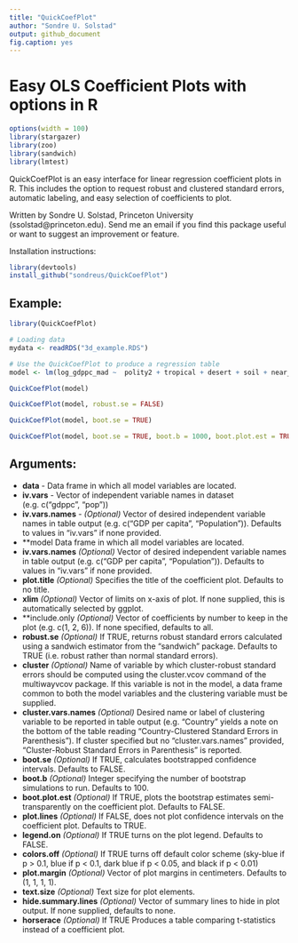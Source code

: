 ```yaml
---
title: "QuickCoefPlot"
author: "Sondre U. Solstad"
output: github_document
fig.caption: yes
---
```

# Easy OLS Coefficient Plots with options in R

```r
options(width = 100)
library(stargazer)
library(zoo)
library(sandwich)
library(lmtest)
```

QuickCoefPlot is an easy interface for linear regression coefficient plots in R. This includes the option to request robust and clustered standard errors, automatic labeling, and easy selection of coefficients to plot.

Written by Sondre U. Solstad, Princeton University (ssolstad@princeton.edu). Send me an email if you find this package useful or want to suggest an improvement or feature.

Installation instructions:
```r
library(devtools)
install_github("sondreus/QuickCoefPlot")
```

## Example: 

```r
library(QuickCoefPlot)

# Loading data
mydata <- readRDS("3d_example.RDS")

# Use the QuickCoefPlot to produce a regression table     
model <- lm(log_gdppc_mad ~  polity2 + tropical + desert + soil + near_coast + year, data = mydata)

QuickCoefPlot(model)

QuickCoefPlot(model, robust.se = FALSE)

QuickCoefPlot(model, boot.se = TRUE)

QuickCoefPlot(model, boot.se = TRUE, boot.b = 1000, boot.plot.est = TRUE)

```

## Arguments: 

* **data** - Data frame in which all model variables are located. 
* **iv.vars** - Vector of independent variable names in dataset (e.g. c("gdppc", "pop"))
* **iv.vars.names** - *(Optional)* Vector of desired independent variable names in table output (e.g. c("GDP per capita", "Population")). Defaults to values in "iv.vars" if none provided.
* **model Data frame in which all model variables are located. 
* **iv.vars.names** *(Optional)* Vector of desired independent variable names in table output (e.g. c("GDP per capita", "Population")). Defaults to values in "iv.vars" if none provided.
* **plot.title** *(Optional)* Specifies the title of the coefficient plot. Defaults to no title.
* **xlim** *(Optional)* Vector of limits on x-axis of plot. If none supplied, this is automatically selected by ggplot.
* **include.only *(Optional)* Vector of coefficients by number to keep in the plot (e.g. c(1, 2, 6)). If none specified, defaults to all. 
* **robust.se** *(Optional)* If TRUE, returns robust standard errors calculated using a sandwich estimator from the "sandwich" package. Defaults to TRUE (i.e. robust rather than normal standard errors).
* **cluster** *(Optional)* Name of variable by which cluster-robust standard errors should be computed using the cluster.vcov command of the multiwayvcov package. If this variable is not in the model, a data frame common to both the model variables and the clustering variable must be supplied.
* **cluster.vars.names** *(Optional)* Desired name or label of clustering variable to be reported in table output (e.g. "Country" yields a note on the bottom of the table reading "Country-Clustered Standard Errors in Parenthesis"). If cluster specified but no "cluster.vars.names" provided, "Cluster-Robust Standard Errors in Parenthesis" is reported.
* **boot.se** *(Optional)* If TRUE, calculates bootstrapped confidence intervals. Defaults to FALSE.
* **boot.b** *(Optional)* Integer specifying the number of bootstrap simulations to run. Defaults to 100. 
* **boot.plot.est** *(Optional)* If TRUE, plots the bootstrap estimates semi-transparently on the coefficient plot. Defaults to FALSE. 
* **plot.lines** *(Optional)* If FALSE, does not plot confidence intervals on the coefficient plot. Defaults to TRUE.  
* **legend.on** *(Optional)* If TRUE turns on the plot legend. Defaults to FALSE.
* **colors.off** *(Optional)* If TRUE turns off default color scheme (sky-blue if p > 0.1, blue if p < 0.1, dark blue if p < 0.05, and black if p < 0.01)
* **plot.margin** *(Optional)* Vector of plot margins in centimeters. Defaults to (1, 1, 1, 1).
* **text.size** *(Optional)* Text size for plot elements.
* **hide.summary.lines** *(Optional)* Vector of summary lines to hide in plot output. If none supplied, defaults to none.
* **horserace** *(Optional)* If TRUE Produces a table comparing t-statistics instead of a coefficient plot.
